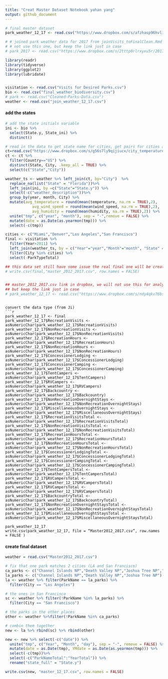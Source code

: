 ```yaml
---
title: "Creat Master Dataset Notebook yahan yang"
output: github_document
---
```

```r
# final master dataset
park_weather_12_17 <- read.csv("https://www.dropbox.com/s/afzhasp96hvli1t/master_12_17.csv?dl=1")
```

```r
# # joined park weather data for 2017 from joinVisits_toFinalClean.Rmd (form Sam)
# # not use this one, but keep the link just in case
# park_2017 <- read.csv("https://www.dropbox.com/s/2tttp0rlrxyxu5r/2017Master1.csv?dl=1")
```


```r
library(readr)
library(tidyverse)
library(ggplot2)
library(lubridate)


visitation <- read.csv("Visits for Desired Parks.csv")
bio <- read.csv("final_weather_biodiversity.csv")
# park <- read.csv("Cleaned-Parks-Data.csv")
weather <- read.csv("join_weather_12_17.csv")
```

#### add the states
```r
# add the state initials variable
ini <- bio %>% 
  select(State.y, State_ini) %>% 
  distinct()

# read in the data to get state name for cities, get pairs for cities and states
ct=read.csv("https://www.dropbox.com/s/g56s7ly9qijiucx/city_temperature.csv?dl=1")
ct <- ct %>%
  filter(Country=="US") %>% 
  distinct(State, City, .keep_all = TRUE) %>% 
  select(c("State","City"))
```

```r
weather_ts <- weather %>% left_join(ct, by="City")  %>% 
  replace_na(list("State" = "Florida"))%>% 
  left_join(ini, by =c("State"="State.y")) %>% 
  select(-c("weather_description"))%>% 
  group_by(year, month, City) %>% 
  mutate(avg_temperature = round(mean(temperature, na.rm = TRUE),2),
            avg_wind_speed = round(mean(wind_speed, na.rm = TRUE),2),
            avg_humidity = round(mean(humidity, na.rm = TRUE),2)) %>% 
  unite("tmp", c("year", "month"), sep = "-",remove = FALSE) %>% 
  mutate(date = as.Date(as.yearmon(tmp))) %>% 
  select(-c(tmp))
```
```r
cities <- c("Miami","Denver","Los Angeles","San Francisco")
final <- visitation %>% 
  filter(Year>2011) %>% 
  left_join(weather_ts, by = c("Year"="year","Month"="month", "State" = "State_ini")) %>% 
  filter(City %in% cities) %>% 
  select(-ParkTypeTotal)
```

```r
## this data set still have some issue the real final one will be created below
# write.csv(final,"master_2012_2017.csv", row.names = FALSE)


## master_2012_2017.csv link in dropbox, we will not use this for analysis
## but keep the link just in case
# park_weather_12_17 <- read.csv("https://www.dropbox.com/s/ndy4qkv76bsvd5d/master_2012_2017.csv?dl=1") 
```
```

convert the data type (from Ji)
```r
park_weather_12_17 <- final
park_weather_12_17$RecreationVisits <- asNumericChar(park_weather_12_17$RecreationVisits)
park_weather_12_17$NonRecreationVisits <- asNumericChar(park_weather_12_17$NonRecreationVisits)
park_weather_12_17$RecreationHours <- asNumericChar(park_weather_12_17$RecreationHours)
park_weather_12_17$NonRecreationHours <- asNumericChar(park_weather_12_17$NonRecreationHours)
park_weather_12_17$ConcessionerLodging <- asNumericChar(park_weather_12_17$ConcessionerLodging)
park_weather_12_17$ConcessionerCamping <- asNumericChar(park_weather_12_17$ConcessionerCamping)
park_weather_12_17$TentCampers <- asNumericChar(park_weather_12_17$TentCampers)
park_weather_12_17$RVCampers <- asNumericChar(park_weather_12_17$RVCampers)
park_weather_12_17$Backcountry <- asNumericChar(park_weather_12_17$Backcountry)
park_weather_12_17$NonRecreationOvernightStays <- asNumericChar(park_weather_12_17$NonRecreationOvernightStays)
park_weather_12_17$MiscellaneousOvernightStays <- asNumericChar(park_weather_12_17$MiscellaneousOvernightStays)
park_weather_12_17$RecreationVisitsTotal <- asNumericChar(park_weather_12_17$RecreationVisitsTotal)
park_weather_12_17$NonRecreationVisitsTotal <- asNumericChar(park_weather_12_17$NonRecreationVisitsTotal)
park_weather_12_17$RecreationHoursTotal <- asNumericChar(park_weather_12_17$RecreationHoursTotal)
park_weather_12_17$NonRecreationHoursTotal <- asNumericChar(park_weather_12_17$NonRecreationHoursTotal)
park_weather_12_17$ConcessionerLodgingTotal <- asNumericChar(park_weather_12_17$ConcessionerLodgingTotal)
park_weather_12_17$ConcessionerCampingTotal <- asNumericChar(park_weather_12_17$ConcessionerCampingTotal)
park_weather_12_17$TentCampersTotal <- asNumericChar(park_weather_12_17$TentCampersTotal)
park_weather_12_17$RVCampersTotal <- asNumericChar(park_weather_12_17$RVCampersTotal)
park_weather_12_17$RVCampersTotal <- asNumericChar(park_weather_12_17$RVCampersTotal)
park_weather_12_17$BackcountryTotal <- asNumericChar(park_weather_12_17$BackcountryTotal)
park_weather_12_17$NonRecreationOvernightStaysTotal <- asNumericChar(park_weather_12_17$NonRecreationOvernightStaysTotal)
park_weather_12_17$MiscellaneousOvernightStaysTotal <- asNumericChar(park_weather_12_17$MiscellaneousOvernightStaysTotal)

park_weather_12_17
write.csv(park_weather_12_17, file = “Master2012_2017.csv”, row.names = FALSE )
```



#### create final dataset 
```r
weather = read.csv("Master2012_2017.csv")
```

```r
# fix that one park matches 2 cities (LA and San Francisco)
ca_parks <- c("Channel Islands NP","Death Valley NP","Joshua Tree NP","Lassen Volcanic NP","Pinnacles NP","Redwood NP","Yosemite NP")
la_parks <- c("Channel Islands NP","Death Valley NP","Joshua Tree NP")
la <- weather %>% filter(ParkName == la_parks) %>% 
  filter(City == "Los Angeles")

# the ones in San Francisco
sc <- weather %>% filter(!ParkName %in% la_parks) %>% 
  filter(City == "San Francisco") 

# the parks in the other places
other <- weather %>%filter(!ParkName %in% ca_parks) 

# combin them together
new <- la %>% rbind(sc) %>% rbind(other)
```

```r
new <- new %>% select(-c("date")) %>% 
  unite("tmp", c("Year", "Month", "day"), sep = "-", remove = FALSE) %>% 
  mutate(date = as.Date(tmp), YMdate = as.Date(as.yearmon(tmp))) %>% 
  select(-c(tmp))%>% 
  select(-c("ParkNameTotal":"YearTotal")) %>% 
  rename("state_full" = "State.y")

```

```r
write.csv(new, "master_12_17.csv", row.names = FALSE)
```





